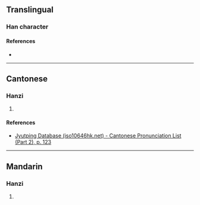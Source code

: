 {{character info/new}}
==Translingual==

===Han character===
{{Han char|rn=72|rad=日|as=12|sn=16|four=66046|canj=ARRJ|ids=⿰日單}}

====References====
* {{Han ref|kx=0499.400|dkj=14151|dj=0869.110|hdz=21536.090|uh=66BA|ud=26298|bh=E9BB|bd=59835}}

----

==Cantonese==

===Hanzi===
{{yue-hanzi|jyut=[[taan2]]|y=taan2}}

# {{rfdef|yue|sort=日12}}

====References====
* [http://www.iso10646hk.net/jp/document/download.jsp Jyutping Database (iso10646hk.net) - Cantonese Pronunciation List (Part 2), p. 123]

----

==Mandarin==

===Hanzi===
{{cmn-hanzi|pin=[[dàn]] ([[dan4]])|wg=tan<sup>4</sup>}}

# {{rfdef|cmn|sort=日12}}